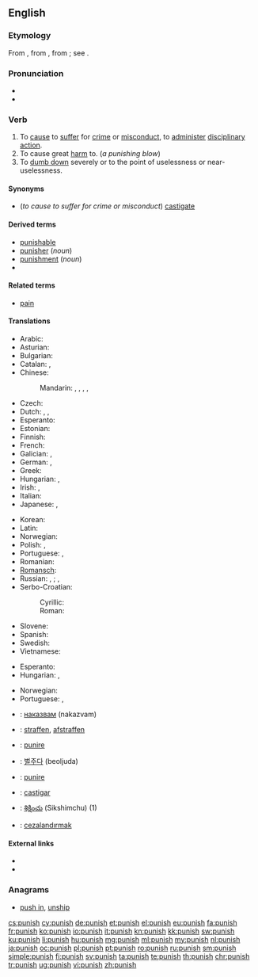 ==English==

===Etymology===
From {{etyl|enm|en}} {{term|punischen|lang=enm}}, from {{etyl|la|en}} {{term|punire||to inflict punishment upon|lang=la}}, from {{term|poena||punishment, penalty}}; see {{term|pain}}.

===Pronunciation===
* {{IPA|/ˈpʌnɪʃ/}}
* {{audio|en-us-punish.ogg|Audio (US)}}

===Verb===
{{en-verb|punish|es}}

# To [[cause]] to [[suffer]] for [[crime]] or [[misconduct]], to [[administer]] [[disciplinary]] [[action]].
# To cause great [[harm]] to. (''a punishing blow'')
# To [[dumb down]] severely or to the point of uselessness or near-uselessness.

====Synonyms====
* (''to cause to suffer for crime or misconduct'') [[castigate]]

====Derived terms====
* [[punishable]]
* [[punisher]] (''noun'')
* [[punishment]] (''noun'')
* {{l|en|telish}}

====Related terms====
* [[pain]]

====Translations====
{{trans-top|to cause to suffer for crime or misconduct}}
* Arabic: {{t|ar|عاقب|tr=`aaqaba}}
* Asturian: {{t|ast|castigar}}
* Bulgarian: {{t+|bg|наказвам|tr=nakazvam}}
* Catalan: {{t|ca|punir}}, {{t|ca|castigar}}
* Chinese:
*: Mandarin: {{t+|cmn|懲罰|sc=Hani}},  {{t+|cmn|惩罚|tr=chéngfá|sc=Hani}},  {{t|cmn|處罰|sc=Hani}},  {{t+|cmn|处罚|tr=chǔfá|sc=Hani}},  {{t+|cmn|制裁|tr=zhìcái|sc=Hani}}
* Czech: {{t|cs|trestat}}
* Dutch: {{t+|nl|straffen}}, {{t+|nl|afstraffen}}, {{t+|nl|bestraffen}}
* Esperanto: {{t|eo|puni}}
* Estonian: {{t|et|karistama}}
* Finnish: {{t+|fi|rangaista}}
* French: {{t+|fr|punir}}
* Galician: {{t|gl|punir}}, {{t|gl|castigar}}
* German: {{t+|de|bestrafen}},  {{t+|de|strafen}}
* Greek: {{t+|el|τιμωρώ|sc=Grek}}
* Hungarian: {{t+|hu|büntet}}, {{t+|hu|megbüntet}}
* Irish: {{t|ga|cuir pionós ar}}, {{t|ga|pionósaigh}}
* Italian: {{t+|it|punire}}
* Japanese: {{t|ja|罰する|tr=ばっする, bassuru}}, {{t|ja|懲罰する|tr=chōbatsu-suru}}
{{trans-mid}}
* Korean: {{t|ko|벌주다|tr=beoljuda}}
* Latin: {{t|la|punire}}
* Norwegian: {{t|no|straffe}}
* Polish: {{t+|pl|karać}}, {{t+|pl|ukarać}}
* Portuguese: {{t+|pt|castigar}}, {{t+|pt|punir}}
* Romanian: {{t+|ro|pedepsi}}
* [[Romansch]]: {{t|rm|chastiar}}
* Russian: {{t|ru|наказывать|tr=nakázyvat’}} {{impf}}, {{t|ru|наказать|tr=nakazát’}} {{pf.}}; {{t|ru|карать|tr=karát’}} {{impf}}, {{t|ru|покарать|tr=pokarát’}} {{pf.}}
* Serbo-Croatian: 
*: Cyrillic: {{t|sh|ка̏знити|sc=Cyrl}}
*: Roman: {{t|sh|kȁzniti}}
* Slovene: {{t+|sl|kaznovati}}
* Spanish: {{t+|es|castigar}}
* Swedish: {{t+|sv|straffa}}
* Vietnamese: {{t+|vi|phạt}}
{{trans-bottom}}

{{trans-top|to cause great harm to}}
* Esperanto: {{t|eo|puni}}
* Hungarian: {{t+|hu|bántalmaz}}, {{t+|hu|helybenhagy}}
{{trans-mid}}
* Norwegian: {{t+|no|skade}}
* Portuguese: {{t+|pt|castigar}}, {{t+|pt|punir}}
{{trans-bottom}}

{{trans-top|to dumb down severely or to the point of uselessness or near-uselessness}}
{{trans-mid}}
{{trans-bottom}}

{{checktrans-top}}
* {{ttbc|bg}}: [[наказвам]] (nakazvam)
* {{ttbc|nl}}: [[straffen]], [[afstraffen]]
* {{ttbc|it}}: [[punire]]
{{trans-mid}}
* {{ttbc|ko}}: [[벌주다]] (beoljuda)
* {{ttbc|la}}: [[punire]]
* {{ttbc|es}}: [[castigar]]
* {{ttbc|te}}: [[శిక్షించు]] (Sikshimchu) (1)
* {{ttbc|tr}}: [[cezalandırmak]]
{{trans-bottom}}

====External links====
* {{R:Webster 1913}}
* {{R:Century 1911}}

===Anagrams===
* [[push in#English|push in]], [[unship#English|unship]]

[[cs:punish]]
[[cy:punish]]
[[de:punish]]
[[et:punish]]
[[el:punish]]
[[eu:punish]]
[[fa:punish]]
[[fr:punish]]
[[ko:punish]]
[[io:punish]]
[[it:punish]]
[[kn:punish]]
[[kk:punish]]
[[sw:punish]]
[[ku:punish]]
[[li:punish]]
[[hu:punish]]
[[mg:punish]]
[[ml:punish]]
[[my:punish]]
[[nl:punish]]
[[ja:punish]]
[[oc:punish]]
[[pl:punish]]
[[pt:punish]]
[[ro:punish]]
[[ru:punish]]
[[sm:punish]]
[[simple:punish]]
[[fi:punish]]
[[sv:punish]]
[[ta:punish]]
[[te:punish]]
[[th:punish]]
[[chr:punish]]
[[tr:punish]]
[[ug:punish]]
[[vi:punish]]
[[zh:punish]]